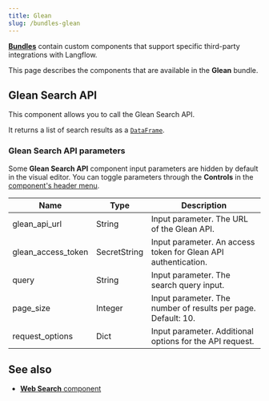 ```yaml
---
title: Glean
slug: /bundles-glean
---
```



<Icon name="Blocks" aria-hidden="true" /> [**Bundles**](/components-bundle-components) contain custom components that support specific third-party integrations with Langflow.

This page describes the components that are available in the **Glean** bundle.

## Glean Search API

This component allows you to call the Glean Search API.

It returns a list of search results as a [`DataFrame`](/data-types#dataframe).

### Glean Search API parameters

Some **Glean Search API** component input parameters are hidden by default in the visual editor.
You can toggle parameters through the <Icon name="SlidersHorizontal" aria-hidden="true"/> **Controls** in the [component's header menu](/concepts-components#component-menus).

| Name | Type | Description |
|------|------|-------------|
| glean_api_url | String | Input parameter. The URL of the Glean API. |
| glean_access_token | SecretString | Input parameter. An access token for Glean API authentication. |
| query | String | Input parameter. The search query input. |
| page_size | Integer | Input parameter. The number of results per page. Default: 10. |
| request_options | Dict | Input parameter. Additional options for the API request. |

## See also

* [**Web Search** component](/components-data#web-search)